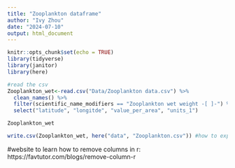 ```yaml
---
title: "Zooplankton dataframe"
author: "Ivy Zhou"
date: "2024-07-10"
output: html_document
---
```


```r
knitr::opts_chunk$set(echo = TRUE)
library(tidyverse)
library(janitor)
library(here)
```


```r
#read the csv
Zooplankton_wet<-read.csv("Data/Zooplankton data.csv") %>% 
  clean_names() %>% 
  filter(scientific_name_modifiers == "Zooplankton wet weight -[ ]-") %>% #filtered by scientific_name_modifiers
  select("latitude", "longitde", "value_per_area", "units_1")

Zooplankton_wet
```

```r
write.csv(Zooplankton_wet, here("data", "Zooplankton.csv")) #how to export datasets into csv files
```

#website to learn how to remove columns in r: https://favtutor.com/blogs/remove-column-r